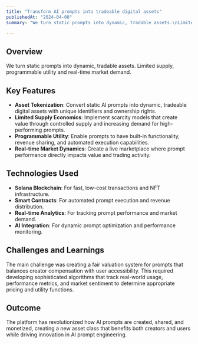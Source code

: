 ---
title: "Transform AI prompts into tradeable digital assets"
publishedAt: "2024-04-08"
summary: "We turn static prompts into dynamic, tradable assets.\nLimited supply, programmable utility and real-time market demand."

---

## Overview

We turn static prompts into dynamic, tradable assets. 
Limited supply, programmable utility and real-time market demand.

## Key Features

- **Asset Tokenization**: Convert static AI prompts into dynamic, tradeable digital assets with unique identifiers and ownership rights.
- **Limited Supply Economics**: Implement scarcity models that create value through controlled supply and increasing demand for high-performing prompts.
- **Programmable Utility**: Enable prompts to have built-in functionality, revenue sharing, and automated execution capabilities.
- **Real-time Market Dynamics**: Create a live marketplace where prompt performance directly impacts value and trading activity.

## Technologies Used

- **Solana Blockchain**: For fast, low-cost transactions and NFT infrastructure.
- **Smart Contracts**: For automated prompt execution and revenue distribution.
- **Real-time Analytics**: For tracking prompt performance and market demand.
- **AI Integration**: For dynamic prompt optimization and performance monitoring.

## Challenges and Learnings

The main challenge was creating a fair valuation system for prompts that balances creator compensation with user accessibility. This required developing sophisticated algorithms that track real-world usage, performance metrics, and market sentiment to determine appropriate pricing and utility functions.

## Outcome

The platform has revolutionized how AI prompts are created, shared, and monetized, creating a new asset class that benefits both creators and users while driving innovation in AI prompt engineering.